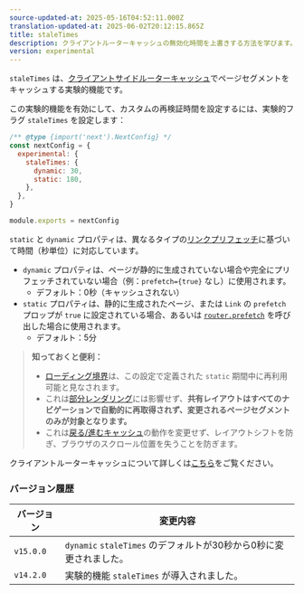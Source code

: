 ```yaml
---
source-updated-at: 2025-05-16T04:52:11.000Z
translation-updated-at: 2025-06-02T20:12:15.865Z
title: staleTimes
description: クライアントルーターキャッシュの無効化時間を上書きする方法を学びます。
version: experimental
---
```


`staleTimes` は、[クライアントサイドルーターキャッシュ](/docs/app/deep-dive/caching#client-side-router-cache)でページセグメントをキャッシュする実験的機能です。

この実験的機能を有効にして、カスタムの再検証時間を設定するには、実験的フラグ `staleTimes` を設定します：

```js filename="next.config.js"
/** @type {import('next').NextConfig} */
const nextConfig = {
  experimental: {
    staleTimes: {
      dynamic: 30,
      static: 180,
    },
  },
}

module.exports = nextConfig
```

`static` と `dynamic` プロパティは、異なるタイプの[リンクプリフェッチ](/docs/app/api-reference/components/link#prefetch)に基づいて時間（秒単位）に対応しています。

- `dynamic` プロパティは、ページが静的に生成されていない場合や完全にプリフェッチされていない場合（例：`prefetch={true}` なし）に使用されます。
  - デフォルト：0秒（キャッシュされない）
- `static` プロパティは、静的に生成されたページ、または `Link` の `prefetch` プロップが `true` に設定されている場合、あるいは [`router.prefetch`](/docs/app/deep-dive/caching#routerprefetch) を呼び出した場合に使用されます。
  - デフォルト：5分

> **知っておくと便利：**
>
> - [ローディング境界](/docs/app/api-reference/file-conventions/loading)は、この設定で定義された `static` 期間中に再利用可能と見なされます。
> - これは[部分レンダリング](/docs/app/building-your-application/routing/linking-and-navigating#4-partial-rendering)には影響せず、**共有レイアウトはすべてのナビゲーションで自動的に再取得されず、変更されるページセグメントのみが対象となります。**
> - これは[戻る/進むキャッシュ](/docs/app/deep-dive/caching#client-side-router-cache)の動作を変更せず、レイアウトシフトを防ぎ、ブラウザのスクロール位置を失うことを防ぎます。

クライアントルーターキャッシュについて詳しくは[こちら](/docs/app/deep-dive/caching#client-side-router-cache)をご覧ください。

### バージョン履歴

| バージョン   | 変更内容                                                    |
| --------- | ---------------------------------------------------------- |
| `v15.0.0` | `dynamic` `staleTimes` のデフォルトが30秒から0秒に変更されました。 |
| `v14.2.0` | 実験的機能 `staleTimes` が導入されました。                      |